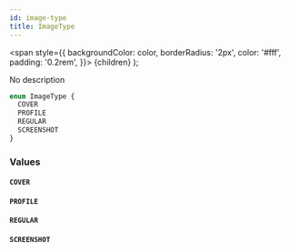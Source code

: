 ```yaml
---
id: image-type
title: ImageType
---
```


<span
style={{
      backgroundColor: color,
      borderRadius: '2px',
      color: '#fff',
      padding: '0.2rem',
    }}>
{children}
</span>
);

No description

```graphql
enum ImageType {
  COVER
  PROFILE
  REGULAR
  SCREENSHOT
}
```

### Values

#### `COVER`

#### `PROFILE`

#### `REGULAR`

#### `SCREENSHOT`
